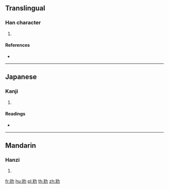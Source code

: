 ==Translingual==

===Han character===
{{Han char|rn=19|rad=力|as=06|sn=8|four=|canj=TQKS|ids=⿰羊力}}

# {{defn|Han|sort=力06}}

====References====
* {{Han ref|kx=0147.100|dkj=02332|dj=0331.190|hdz=53126.020|uh=52B7|ud=21175}}

----

==Japanese==

===Kanji===
{{ja-kanji|grade=|rs=力06}}

# {{defn|lang=ja|sort=力06}}

====Readings====
* {{ja-readings|on=[[よう]] (yō)|kun=[[すすめる]] (susumeru)}}

----

==Mandarin==

===Hanzi===
{{cmn-hanzi|pin=[[yáng]] ([[yang2]])|wg=yang<sup>2</sup>}}

# {{defn|lang=cmn|sort=力06}}

[[fr:劷]]
[[hu:劷]]
[[pl:劷]]
[[th:劷]]
[[zh:劷]]